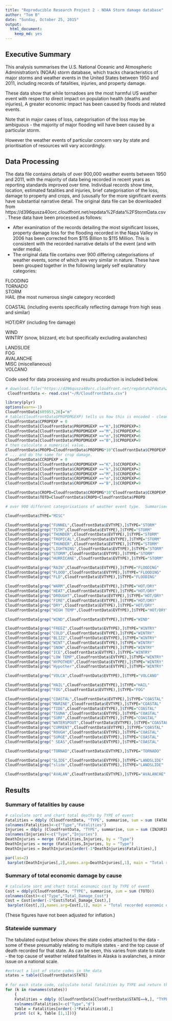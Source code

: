 ```yaml
---
title: "Reproducible Research Project 2 - NOAA Storm damage database"
author: "Tom B"
date: "Sunday, October 25, 2015"
output:
  html_document:
    keep_md: yes
---
```


## Executive Summary

This analysis summarises the U.S. National Oceanic and Atmospheric Administration's (NOAA) storm database, which tracks characteristics of major storms and weather events in the United States between 1950 and 2011, including records of fatalities, injuries, and property damage.

These data show that while tornadoes are the most harmful US weather event with respect to direct impact on population health (deaths and injuries), A greater economic impact has been caused by floods and related events. 

Note that in major cases of loss, categorisation of the loss may be ambiguous - the majority of major flooding will have been caused by a particular storm.  

However the weather events of particular concern vary by state and prioritisation of resources will vary accordingly.

## Data Processing

The data file contains details of over 900,000 weather events between 1950 and 2011, with the majority of data being recorded in recent years as reporting standards improved over time. Individual records show time, location, estimated fatalities and injuries, brief categorisation of the loss, damage to property and crops, and (ususally for the more significant events have substantial narrative detail. The original data file can be downloaded from https://d396qusza40orc.cloudfront.net/repdata%2Fdata%2FStormData.csv .
These data have been processed as follows:

- After examination of the records detailing the most significant losses, property damage loss for the flooding recorded in the Napa Valley in 2006 has been corrected from $115 Billion to $115 Million.  This is consistent with the recorded narrative details of the event (and with wider media).
 - The original data file contains over 900 differing categorisations of weather events, some of which are very similar in nature.  These have been grouped together in the following largely self explanatory categories:
 
FLOODING  
TORNADO	 
STORM	  
HAIL	 (the most numerous single category recorded)

COASTAL	  (including events specifically reflecting damage from high seas and similar)

HOT/DRY	 (including fire damage)

WIND	  
WINTRY	  (snow, blizzard, etc but specifically excluding avalanches)

LANDSLIDE	    
FOG	      
AVALANCHE	    
MISC (miscellaneous)	        
VOLCANO

Code used for data processing and results production is included below.

```r
# download.file("https://d396qusza40orc.cloudfront.net/repdata%2Fdata%2FStormData.csv.bz2","CloudfrontData.csv")
 CloudfrontData <- read.csv("~/R/CloudfrontData.csv")

library(plyr)
options(warn=-1)
CloudfrontData[605953,26]="m"
# table(CloudfrontData$PROPDMGEXP) tells us how this is encoded - cleaned by changing the exponents into numerical form;
CloudfrontData$CPROPEXP = 0
CloudfrontData[CloudfrontData$PROPDMGEXP =="K",]$CPROPEXP=3
CloudfrontData[CloudfrontData$PROPDMGEXP =="M",]$CPROPEXP=6
CloudfrontData[CloudfrontData$PROPDMGEXP =="m",]$CPROPEXP=6
CloudfrontData[CloudfrontData$PROPDMGEXP =="B",]$CPROPEXP=9
# then calculate a numerical value...
CloudfrontData$PROPD=CloudfrontData$PROPDMG*10^CloudfrontData$CPROPEXP
# ... and do the same for crop damage.
CloudfrontData$CCROPEXP = 0
CloudfrontData[CloudfrontData$CROPDMGEXP =="K",]$CCROPEXP=3
CloudfrontData[CloudfrontData$CROPDMGEXP =="k",]$CCROPEXP=3
CloudfrontData[CloudfrontData$CROPDMGEXP =="M",]$CCROPEXP=6
CloudfrontData[CloudfrontData$CROPDMGEXP =="m",]$CCROPEXP=6
CloudfrontData[CloudfrontData$CROPDMGEXP =="B",]$CCROPEXP=9

CloudfrontData$CROPD=CloudfrontData$CROPDMG*10^CloudfrontData$CCROPEXP
CloudfrontData$TOTD=CloudfrontData$CROPD+CloudfrontData$PROPD

# over 900 different categorisations of weather event type.  Summarised by looking for particular strings in the description data...

CloudfrontData$TYPE="MISC"

CloudfrontData[grep("FUNNEL",CloudfrontData$EVTYPE),]$TYPE="STORM"
CloudfrontData[grep("TSTM",CloudfrontData$EVTYPE),]$TYPE="STORM"
CloudfrontData[grep("THUNDER",CloudfrontData$EVTYPE),]$TYPE="STORM"
CloudfrontData[grep("TROPICAL",CloudfrontData$EVTYPE),]$TYPE="STORM"
CloudfrontData[grep("THUNDER",CloudfrontData$EVTYPE),]$TYPE="STORM"
CloudfrontData[grep("LIGHTNING",CloudfrontData$EVTYPE),]$TYPE="STORM"
CloudfrontData[grep("STORM",CloudfrontData$EVTYPE),]$TYPE="STORM"
CloudfrontData[grep("HURRICANE",CloudfrontData$EVTYPE),]$TYPE="STORM"

CloudfrontData[grep("RAIN",CloudfrontData$EVTYPE),]$TYPE="FLOODING"
CloudfrontData[grep("FLOOD",CloudfrontData$EVTYPE),]$TYPE="FLOODING"
CloudfrontData[grep("FLD",CloudfrontData$EVTYPE),]$TYPE="FLOODING"

CloudfrontData[grep("WARM",CloudfrontData$EVTYPE),]$TYPE="HOT/DRY"
CloudfrontData[grep("HEAT",CloudfrontData$EVTYPE),]$TYPE="HOT/DRY"
CloudfrontData[grep("DROUGHT",CloudfrontData$EVTYPE),]$TYPE="HOT/DRY"
CloudfrontData[grep("FIRE",CloudfrontData$EVTYPE),]$TYPE="HOT/DRY"
CloudfrontData[grep("DRY",CloudfrontData$EVTYPE),]$TYPE="HOT/DRY"
CloudfrontData[grep("HIGH TEMP",CloudfrontData$EVTYPE),]$TYPE="HOT/DRY"

CloudfrontData[grep("WIND",CloudfrontData$EVTYPE),]$TYPE="WIND"

CloudfrontData[grep("FREEZ",CloudfrontData$EVTYPE),]$TYPE="WINTRY"
CloudfrontData[grep("COLD",CloudfrontData$EVTYPE),]$TYPE="WINTRY"
CloudfrontData[grep("BLIZZ",CloudfrontData$EVTYPE),]$TYPE="WINTRY"
CloudfrontData[grep("WINT",CloudfrontData$EVTYPE),]$TYPE="WINTRY"
CloudfrontData[grep("SNOW",CloudfrontData$EVTYPE),]$TYPE="WINTRY"
CloudfrontData[grep("ICE",CloudfrontData$EVTYPE),]$TYPE="WINTRY"
CloudfrontData[grep("LOW TEMP",CloudfrontData$EVTYPE),]$TYPE="WINTRY"
CloudfrontData[grep("HYPOTHER",CloudfrontData$EVTYPE),]$TYPE="WINTRY"
CloudfrontData[grep("Hypother",CloudfrontData$EVTYPE),]$TYPE="WINTRY"

CloudfrontData[grep("VOLCA",CloudfrontData$EVTYPE),]$TYPE="VOLCANO"

CloudfrontData[grep("HAIL",CloudfrontData$EVTYPE),]$TYPE="HAIL"
CloudfrontData[grep("FOG",CloudfrontData$EVTYPE),]$TYPE="FOG"

CloudfrontData[grep("COASTAL",CloudfrontData$EVTYPE),]$TYPE="COASTAL"
CloudfrontData[grep("MARINE",CloudfrontData$EVTYPE),]$TYPE="COASTAL"
CloudfrontData[grep("TIDE",CloudfrontData$EVTYPE),]$TYPE="COASTAL"
CloudfrontData[grep("TSUNA",CloudfrontData$EVTYPE),]$TYPE="COASTAL"
CloudfrontData[grep("SURF",CloudfrontData$EVTYPE),]$TYPE="COASTAL"
CloudfrontData[grep("WATERSPOUT",CloudfrontData$EVTYPE),]$TYPE="COASTAL"
CloudfrontData[grep("CURRENT",CloudfrontData$EVTYPE),]$TYPE="COASTAL"
CloudfrontData[grep("ROUGH",CloudfrontData$EVTYPE),]$TYPE="COASTAL"
CloudfrontData[grep("SURGE",CloudfrontData$EVTYPE),]$TYPE="COASTAL"
CloudfrontData[grep(" SEAS",CloudfrontData$EVTYPE),]$TYPE="COASTAL"

CloudfrontData[grep("TORNAD",CloudfrontData$EVTYPE),]$TYPE="TORNADO"

CloudfrontData[grep("SLIDE",CloudfrontData$EVTYPE),]$TYPE="LANDSLIDE"
CloudfrontData[grep("slide",CloudfrontData$EVTYPE),]$TYPE="LANDSLIDE"

CloudfrontData[grep("AVALAN",CloudfrontData$EVTYPE),]$TYPE="AVALANCHE"
```

## Results

### Summary of fatalities by cause


```r
# calculate sort and chart total deaths by TYPE of event
Fatalities = ddply (CloudfrontData, "TYPE", summarise, sum = sum (FATALITIES)) 
colnames(Fatalities)<-c("Type","Fatalities")
Injuries = ddply (CloudfrontData, "TYPE", summarise, sum = sum (INJURIES)) 
colnames(Injuries)<-c("Type","Injuries")
DeathInjuries = merge (Fatalities,Injuries, by = "Type")
DeathInjuries = merge (Fatalities,Injuries, by = "Type")
DeathInjuries = DeathInjuries[order(-1*DeathInjuries$Fatalities),]

par(las=2)
 barplot(DeathInjuries[,2],names.arg=DeathInjuries[,1], main = "Total recorded fatalities by cause")

```

### Summary of total economic damage by cause

```r
# calculate sort and chart total economic cost by TYPE of event
Cost = ddply(CloudfrontData, "TYPE", summarise, sum = sum (TOTD)) 
colnames(Cost)<-c("Type","Total_Damage_Cost")
Cost = Cost[order(-1*Cost$Total_Damage_Cost),]
 barplot(Cost[,2],names.arg=Cost[,1], main = "Total recorded economic damage by cause")
```

(These figures have not been adjusted for inflation.)

### Statewide summary

The tabulated output below shows the state codes attached to the data - some of these presumably relating to multiple states - and the top cause of death recorded for that state.  As can be seen, this varies from state to state - the top cause of weather related fatalities in Alaska is avalanches, a minor issue on a national scale. 

```r
#extract a list of state codes in the data
states = table(CloudfrontData$STATE)
  
# for each state code, calculate total fatalities by TYPE and return the highest cause 
for (k in rownames(states))
    {
    Fatalities = ddply (CloudfrontData[CloudfrontData$STATE==k,], "TYPE", summarise, sum = sum (FATALITIES))
    colnames(Fatalities)<-c("Type","d")
    Table = Fatalities[order(-1*Fatalities$d),]
    print (c( k, Table [1,1]))}
```
 


